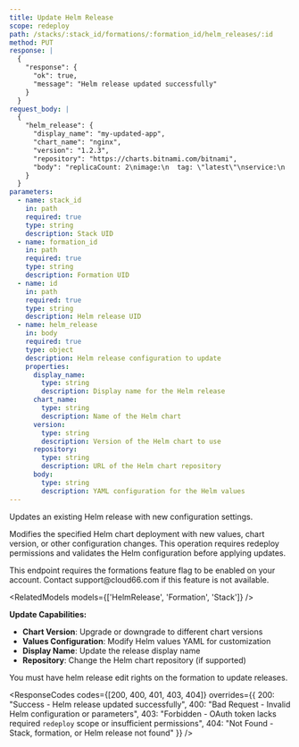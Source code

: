 ```yaml
---
title: Update Helm Release
scope: redeploy
path: /stacks/:stack_id/formations/:formation_id/helm_releases/:id
method: PUT
response: |
  {
    "response": {
      "ok": true,
      "message": "Helm release updated successfully"
    }
  }
request_body: |
  {
    "helm_release": {
      "display_name": "my-updated-app",
      "chart_name": "nginx",
      "version": "1.2.3",
      "repository": "https://charts.bitnami.com/bitnami",
      "body": "replicaCount: 2\nimage:\n  tag: \"latest\"\nservice:\n  type: LoadBalancer"
    }
  }
parameters:
  - name: stack_id
    in: path
    required: true
    type: string
    description: Stack UID
  - name: formation_id
    in: path
    required: true
    type: string
    description: Formation UID
  - name: id
    in: path
    required: true
    type: string
    description: Helm release UID
  - name: helm_release
    in: body
    required: true
    type: object
    description: Helm release configuration to update
    properties:
      display_name:
        type: string
        description: Display name for the Helm release
      chart_name:
        type: string
        description: Name of the Helm chart
      version:
        type: string
        description: Version of the Helm chart to use
      repository:
        type: string
        description: URL of the Helm chart repository
      body:
        type: string
        description: YAML configuration for the Helm values
---
```


Updates an existing Helm release with new configuration settings.

Modifies the specified Helm chart deployment with new values, chart version, or other configuration changes. This operation requires redeploy permissions and validates the Helm configuration before applying updates.

<Callout type="warning" title="Feature Flag Required">
This endpoint requires the formations feature flag to be enabled on your account. Contact support@cloud66.com if this feature is not available.
</Callout>

<RelatedModels models={['HelmRelease', 'Formation', 'Stack']} />

**Update Capabilities:**
- **Chart Version**: Upgrade or downgrade to different chart versions
- **Values Configuration**: Modify Helm values YAML for customization
- **Display Name**: Update the release display name
- **Repository**: Change the Helm chart repository (if supported)

<Callout type="info" title="Permissions Required">
You must have helm release edit rights on the formation to update releases.
</Callout>

<ResponseCodes 
  codes={[200, 400, 401, 403, 404]}
  overrides={{
    200: "Success - Helm release updated successfully",
    400: "Bad Request - Invalid Helm configuration or parameters",
    403: "Forbidden - OAuth token lacks required `redeploy` scope or insufficient permissions",
    404: "Not Found - Stack, formation, or Helm release not found"
  }}
/>